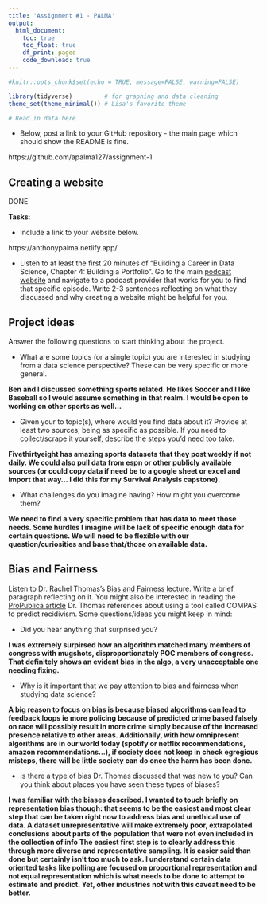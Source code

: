```yaml
---
title: 'Assignment #1 - PALMA'
output: 
  html_document:
    toc: true
    toc_float: true
    df_print: paged
    code_download: true
---
```


```r
#knitr::opts_chunk$set(echo = TRUE, message=FALSE, warning=FALSE)
```

```r
library(tidyverse)         # for graphing and data cleaning
theme_set(theme_minimal()) # Lisa's favorite theme
```

```r
# Read in data here
```

-   Below, post a link to your GitHub repository - the main page which should show the README is fine.

https://github.com/apalma127/assignment-1


## Creating a website

DONE

**Tasks**:


-   Include a link to your website below.

https://anthonypalma.netlify.app/


-   Listen to at least the first 20 minutes of "Building a Career in Data Science, Chapter 4: Building a Portfolio". Go to the main [podcast website](https://podcast.bestbook.cool/) and navigate to a podcast provider that works for you to find that specific episode. Write 2-3 sentences reflecting on what they discussed and why creating a website might be helpful for you.



## Project ideas

Answer the following questions to start thinking about the project.

-   What are some topics (or a single topic) you are interested in studying from a data science perspective? These can be very specific or more general.  

**Ben and I discussed something sports related.  He likes Soccer and I like Baseball so I would assume something in that realm.  I would be open to working on other sports as well...**

-   Given your to topic(s), where would you find data about it? Provide at least two sources, being as specific as possible. If you need to collect/scrape it yourself, describe the steps you'd need too take.

**Fivethirtyeight has amazing sports datasets that they post weekly if not daily.  We could also pull data from espn or other publicly available sources (or could copy data if need be to a google sheet or excel and import that way... I did this for my Survival Analysis capstone).**

-   What challenges do you imagine having? How might you overcome them?  

**We need to find a very specific problem that has data to meet those needs.  Some hurdles I imagine will be lack of specific enough data for certain questions.  We will need to be flexible with our question/curiosities and base that/those on available data.**


## Bias and Fairness

Listen to Dr. Rachel Thomas's [Bias and Fairness lecture](https://ethics.fast.ai/videos/?lesson=2). Write a brief paragraph reflecting on it. You might also be interested in reading the [ProPublica article](https://www.propublica.org/article/machine-bias-risk-assessments-in-criminal-sentencing) Dr. Thomas references about using a tool called COMPAS to predict recidivism. Some questions/ideas you might keep in mind:

-   Did you hear anything that surprised you?

**I was extremely surpirsed how an algorithm matched many members of congress with mugshots, disproportionately POC members of congress.  That definitely shows an evident bias in the algo, a very unacceptable one needing fixing.**

-   Why is it important that we pay attention to bias and fairness when studying data science?

**A big reason to focus on bias is because biased algorithms can lead to feedback loops ie more policing because of predicted crime based falsely on race will possibly result in more crime simply because of the increased presence relative to other areas.  Additionally, with how omnipresent algorithms are in our world today (spotify or netflix recommendations, amazon recommendations...), if society does not keep in check egregious misteps, there will be little society can do once the harm has been done.**

-   Is there a type of bias Dr. Thomas discussed that was new to you? Can you think about places you have seen these types of biases?

**I was familiar with the biases described.  I wanted to touch briefly on representation bias though: that seems to be the easiest and most clear step that can be taken right now to address bias and unethical use of data.  A dataset unrepresentative will make extremely poor, extrapolated conclusions about parts of the population that were not even included in the collection of info  The easiest first step is to clearly address this through more diverse and representative sampling.  It is easier said than done but certainly isn't too much to ask.  I understand certain data oriented tasks like polling are focused on proportional representation and not equal representation which is what needs to be done to attempt to estimate and predict.  Yet, other industries not with this caveat need to be better.** 

